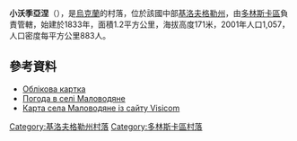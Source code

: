 {{coord|48|6|4|N|32|44|27|E|scale:100000_region:UA|display=title}}

'''小沃季亞涅'''（{{lang-uk|Маловодяне}}），是[[烏克蘭|烏克蘭]]的村落，位於該國中部[[基洛夫格勒州|基洛夫格勒州]]，由[[多林斯卡區|多林斯卡區]]負責管轄，始建於1833年，面積1.2平方公里，海拔高度171米，2001年人口1,057，人口密度每平方公里883人。

==參考資料==
* [http://gska2.rada.gov.ua/pls/z7502/A005?rdat1=30.01.2010&rf7571=16733 Облікова картка]{{dead link|date=2017年12月 |bot=InternetArchiveBot |fix-attempted=yes }}
* [http://weather.in.ua/ua/kirovogradskaja/14840 Погода в селі Маловодяне] {{Wayback|url=http://weather.in.ua/ua/kirovogradskaja/14840 |date=20111220181418 }}
* [https://web.archive.org/web/20191026053756/https://maps.visicom.ua/ Карта села Маловодяне із сайту Visicom]

{{DEFAULTSORT:Маловодяне}}
[[Category:基洛夫格勒州村落|Category:基洛夫格勒州村落]]
[[Category:多林斯卡區村落|Category:多林斯卡區村落]]


{{Kirovohrad-geo-stub}}